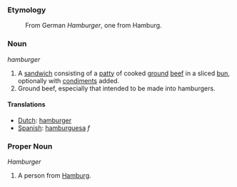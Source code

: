===Etymology===
:From German ''Hamburger'', one from Hamburg.

===Noun===
''hamburger''
# A [[sandwich]] consisting of a [[patty]] of cooked [[ground]] [[beef]] in a sliced [[bun]], optionally with [[condiment]]s added.
# Ground beef, especially that intended to be made into hamburgers.

====Translations====
*[[Dutch]]: [[hamburger]]
*[[Spanish]]: [[hamburguesa]] ''f''

===Proper Noun===
''Hamburger''
# A person from [[Hamburg]].